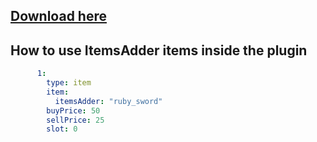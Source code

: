 
## [Download here](https://www.spigotmc.org/resources/shopgui-1-7-1-17.6515)

## How to use ItemsAdder items inside the plugin


<Card title="Link" icon="link" href="https://docs.brcdev.net/#/shopgui/shops-items-setup?id=itemsadder" horizontal></Card>


```yaml
      1:
        type: item
        item:
          itemsAdder: "ruby_sword"
        buyPrice: 50
        sellPrice: 25
        slot: 0
```